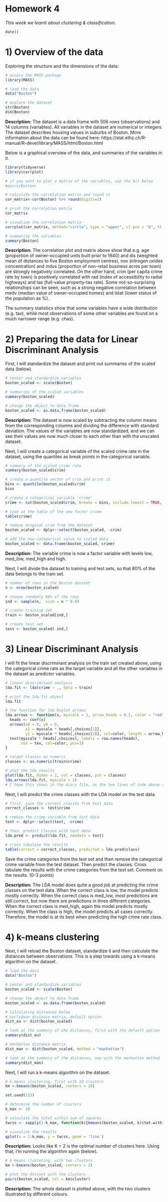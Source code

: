 # Homework 4

*This week we learnt about clustering & classification.*

```r
date()
```

# 1) Overview of the data

Exploring the structure and the dimensions of the data:

```r

# access the MASS package
library(MASS)

# load the data
data("Boston")

# explore the dataset
str(Boston)
dim(Boston)

```

__Description:__ The dataset is a data frame with 506 rows (observations) and 14 columns (variables). All variables in the dataset are numerical or integers. The dataset describes housing values in suburbs of Boston. More information about the data can be found here: https://stat.ethz.ch/R-manual/R-devel/library/MASS/html/Boston.html

Below is a graphical overview of the data, and summaries of the variables in it. 

```r

library(tidyverse)
library(corrplot)

# if you want to plot a matrix of the variables, use the bit below
#pairs(Boston)

# calculate the correlation matrix and round it
cor_matrix<-cor(Boston) %>% round(digits=2)

# print the correlation matrix
cor_matrix

# visualize the correlation matrix
corrplot(cor_matrix, method="circle", type = "upper", cl.pos = "b", tl.pos = "d", tl.cex = 0.6)

# summarize the variables
summary(Boston)

```
__Description:__ The correlation plot and matrix above show that e.g. age (proportion of owner-occupied units built prior to 1940) and dis (weighted mean of distances to five Boston employment centres), nox (nitrogen oxides concentration) and indus (proportion of non-retail business acres per town) are strongly negatively correlated. On the other hand, crim (per capita crime rate by town) is positively correlated with rad (index of accessibility to radial highways) and tax (full-value property-tax rate). Some not-so-surprising relationships can be seen, such as a strong negative correlation between medv (median value of owner-occupied homes) and lstat (lower status of the population as %).

The summary statistics show that some variables have a wide distribution (e.g. tax), while most observations of some other variables are found on a much narrower range (e.g. chas).

# 2) Preparing the data for Linear Discriminant Analysis

First, I will standardize the dataset and print out summaries of the scaled data (below). 

```r

# center and standardize variables
boston_scaled <- scale(Boston)

# summaries of the scaled variables
summary(boston_scaled)

# change the object to data frame
boston_scaled <- as.data.frame(boston_scaled)

```

__Description:__ The dataset is now scaled by subtracting the column means from the corresponding columns and dividing the difference with standard deviation. The values of the variables are now standardized, and we can see their values are now much closer to each other than with the unscaled dataset.

Next, I will create a categorical variable of the scaled crime rate in the dataset, using the quantiles as break points in the categorical variable. 

```r

# summary of the scaled crime rate
summary(boston_scaled$crim)

# create a quantile vector of crim and print it
bins <- quantile(boston_scaled$crim)
bins

# create a categorical variable 'crime'
crime <- cut(boston_scaled$crim, breaks = bins, include.lowest = TRUE, label = c("low", "med_low", "med_high", "high"))

# look at the table of the new factor crime
table(crime)

# remove original crim from the dataset
boston_scaled <- dplyr::select(boston_scaled, -crim)

# add the new categorical value to scaled data
boston_scaled <- data.frame(boston_scaled, crime)

```

__Description:__ The variable crime is now a factor variable with levels low, med_low, med_high and high.

Next, I will divide the dataset to training and test sets, so that 80% of the data belongs to the train set.

```r

# number of rows in the Boston dataset 
n <- nrow(boston_scaled)

# choose randomly 80% of the rows
ind <- sample(n,  size = n * 0.8)

# create training set
train <- boston_scaled[ind,]

# create test set 
test <- boston_scaled[-ind,]

```

# 3) Linear Discriminant Analysis

I will fit the linear discriminant analysis on the train set created above, using the categorical crime rate as the target variable and all the other variables in the dataset as predictor variables.

```r

# linear discriminant analysis
lda.fit <- lda(crime ~ ., data = train)

# print the lda.fit object
lda.fit

# the function for lda biplot arrows
lda.arrows <- function(x, myscale = 1, arrow_heads = 0.1, color = "red", tex = 0.75, choices = c(1,2)){
  heads <- coef(x)
  arrows(x0 = 0, y0 = 0, 
         x1 = myscale * heads[,choices[1]], 
         y1 = myscale * heads[,choices[2]], col=color, length = arrow_heads)
  text(myscale * heads[,choices], labels = row.names(heads), 
       cex = tex, col=color, pos=3)
}

# target classes as numeric
classes <- as.numeric(train$crime)

# plot the lda results
plot(lda.fit, dimen = 2, col = classes, pch = classes)
lda.arrows(lda.fit, myscale = 1)
# I hope this shows in the diary file, as the two lines of code above should be run together

```
Next, I will predict the crime classes with the LDA model on the test data. 

```r

# first, save the correct classes from test data
correct_classes <- test$crime

# remove the crime variable from test data
test <- dplyr::select(test, -crime)

# then, predict classes with test data
lda.pred <- predict(lda.fit, newdata = test)

# cross tabulate the results
table(correct = correct_classes, predicted = lda.pred$class)

```

Save the crime categories from the test set and then remove the categorical crime variable from the test dataset. Then predict the classes. Cross tabulate the results with the crime categories from the test set. Comment on the results. (0-3 points)

__Description:__ The LDA model does quite a good job at predicting the crime classes on the test data. When the correct class is low, the model predicts mostly correctly. When the correct class is med_low, most predictions are still correct, but now there are predictions in three different categories. When the correct class is med_high, again the model predicts mostly correctly. When the class is high, the model predicts all cases correctly. Therefore, the model is at its best when predicting the high crime rate class.

# 4) k-means clustering

Next, I will reload the Boston dataset, standardize it and then calculate the distances between observations. This is a step towards using a k-means algorithm on the dataset.

```r

# load the data
data("Boston")

# center and standardize variables
boston_scaled <- scale(Boston)

# change the object to data frame
boston_scaled <- as.data.frame(boston_scaled)

# Calculating distances below
# euclidean distance matrix, default option
dist_eu <- dist(boston_scaled)

# look at the summary of the distances, first with the default option
summary(dist_eu)

# manhattan distance matrix
dist_man <- dist(boston_scaled, method = "manhattan")

# look at the summary of the distances, now with the manhattan method
summary(dist_man)


```

Next, I will run a k-means algorithm on the dataset. 

```r

# k-means clustering, first with 10 clusters
km <-kmeans(boston_scaled, centers = 10)

set.seed(123)

# determine the number of clusters
k_max <- 10

# calculate the total within sum of squares
twcss <- sapply(1:k_max, function(k){kmeans(boston_scaled, k)$tot.withinss})

# visualize the results
qplot(x = 1:k_max, y = twcss, geom = 'line')

```
__Description:__ Looks like K = 2 is the optimal number of clusters here. Using that, I'm running the algorithm again (below).

```r

# k-means clustering, with two clusters
km <-kmeans(boston_scaled, centers = 2)

# plot the dataset with the clusters
pairs(boston_scaled, col = km$cluster)

```
__Description:__ The whole dataset is plotted above, with the two clusters illustrated by different colours.
